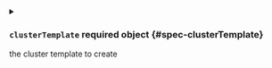 

<PartialConfig />


<PartialAdminUser />



<details className="config-field" data-expandable="true">
<summary>

### `clusterTemplate` <span className="config-field-required" data-required="false">required</span> <span className="config-field-type">object</span> <span className="config-field-default"></span> <span className="config-field-enum"></span> {#spec-clusterTemplate}

the cluster template to create

</summary>

<PartialClusterTemplatereference />


</details>
